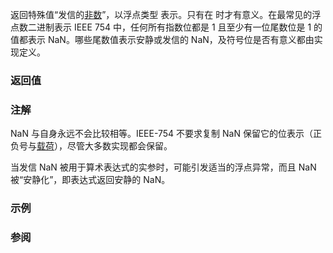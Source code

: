 {{cpp/types/numeric_limits/title|signaling_NaN}}
{{cpp/types/numeric_limits/navbar}}
{{dcl begin}}
{{dcl rev multi|until1=c++11
|dcl1=
static T signaling_NaN() throw();
|dcl2=
static constexpr T signaling_NaN() noexcept;
}}
{{dcl end}}

返回特殊值“发信的[[enwiki:NaN|非数]]”，以浮点类型 {{tt|T}} 表示。只有在 {{c|1=std::numeric_limits&lt;T&gt;::has_signaling_NaN == true}} 时才有意义。在最常见的浮点数二进制表示 IEEE 754 中，任何所有指数位都是 1 且至少有一位尾数位是 1 的值都表示 NaN。哪些尾数值表示安静或发信的 NaN，及符号位是否有意义都由实现定义。

===返回值===
{{dsc begin}}
{{dsc hitem | {{tt|T}} | {{c|std::numeric_limits&lt;T&gt;::signaling_NaN()}} }}
{{dsc | {{c/core|/* 未特化 */}}   | {{c|T()}} }}
{{dsc | {{c/core|bool}}              | {{c|false}} }}
{{dsc | {{c/core|char}}              | {{c|0}} }}
{{dsc | {{c/core|signed char}}       | {{c|0}} }}
{{dsc | {{c/core|unsigned char}}     | {{c|0}} }}
{{dsc | {{c/core|wchar_t}}           | {{c|0}} }}
{{dsc | {{c/core|char8_t}} {{mark since c++20}}  | {{c|0}} }}
{{dsc | {{c/core|char16_t}} {{mark since c++11}} | {{c|0}} }}
{{dsc | {{c/core|char32_t}} {{mark since c++11}} | {{c|0}} }}
{{dsc | {{c/core|short}}             | {{c|0}} }}
{{dsc | {{c/core|unsigned short}}    | {{c|0}} }}
{{dsc | {{c/core|int}}               | {{c|0}} }}
{{dsc | {{c/core|unsigned int}}      | {{c|0}} }}
{{dsc | {{c/core|long}}              | {{c|0}} }}
{{dsc | {{c/core|unsigned long}}     | {{c|0}} }}
{{dsc | {{c/core|long long}} {{mark since c++11}}          | {{c|0}} }}
{{dsc | {{c/core|unsigned long long}} {{mark since c++11}} | {{c|0}} }}
{{dsc | {{c/core|float}}             | 由实现定义（可以是 {{lc|FLT_SNAN}}&lt;!-- C23 特性 --&gt;）}}
{{dsc | {{c/core|double}}            | 由实现定义（可以是 {{lc|DBL_SNAN}}&lt;!-- C23 特性 --&gt;）}}
{{dsc | {{c/core|long double}}       | 由实现定义（可以是 {{lc|LDBL_SNAN}}&lt;!-- C23 特性 --&gt;）}}
{{dsc end}}

===注解===
NaN 与自身永远不会比较相等。IEEE-754 不要求复制 NaN 保留它的位表示（正负号与[[cpp/numeric/math/nan|载荷]]），尽管大多数实现都会保留。

当发信 NaN 被用于算术表达式的实参时，可能引发适当的浮点异常，而且 NaN 被“安静化”，即表达式返回安静的 NaN。

===示例===
{{example
|演示用发信 NaN 引发浮点异常：
|code=
#include &lt;cfenv&gt;
#include &lt;iostream&gt;
#include &lt;limits&gt;

#pragma STDC_FENV_ACCESS on

void show_fe_exceptions()
{
    int n = std::fetestexcept(FE_ALL_EXCEPT);
    
    if (n &amp; FE_INVALID)
        std::cout &lt;&lt; "引发了 FE_INVALID\n";
    else if (n == 0)
        std::cout &lt;&lt; "没有引发异常\n";
    
    std::feclearexcept(FE_ALL_EXCEPT);
}

int main()
{
    double snan = std::numeric_limits&lt;double&gt;::signaling_NaN();
    std::cout &lt;&lt; "在获取 sNaN 后，";
    show_fe_exceptions();
    
    double qnan = snan * 2.0;
    std::cout &lt;&lt; "在将 sNaN 乘以 2 后，";
    show_fe_exceptions();
    
    double qnan2 = qnan * 2.0;
    std::cout &lt;&lt; "在将安静 NaN 乘以 2 后，";
    show_fe_exceptions();
    
    std::cout &lt;&lt; "结果是 " &lt;&lt; qnan2 &lt;&lt; '\n';
}
|output=
在获取 sNaN 后，没有引发异常
在将 sNaN 乘以 2 后，引发了 FE_INVALID
在将安静 NaN 乘以 2 后，没有引发异常
结果是 nan
}}

===参阅===
{{dsc begin}}
{{dsc inc|cpp/types/numeric_limits/dsc has_signaling_NaN}}
{{dsc inc|cpp/types/numeric_limits/dsc quiet_NaN}}
{{dsc inc|cpp/numeric/math/dsc isnan}}
{{dsc end}}

{{langlinks|de|en|es|fr|it|ja|pt|ru}}